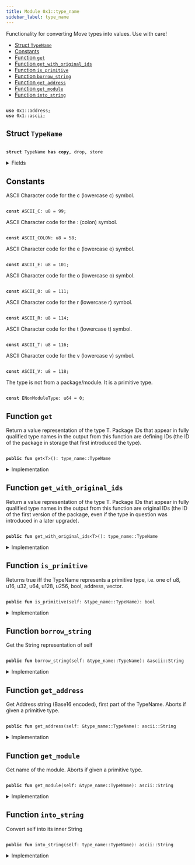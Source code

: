 ```yaml
---
title: Module 0x1::type_name
sidebar_label: type_name
---
```


<Link id="0x1_type_name"/>
Functionality for converting Move types into values. Use with care!


-  [Struct `TypeName`](#0x1_type_name_TypeName)
-  [Constants](#@Constants_0)
-  [Function `get`](#0x1_type_name_get)
-  [Function `get_with_original_ids`](#0x1_type_name_get_with_original_ids)
-  [Function `is_primitive`](#0x1_type_name_is_primitive)
-  [Function `borrow_string`](#0x1_type_name_borrow_string)
-  [Function `get_address`](#0x1_type_name_get_address)
-  [Function `get_module`](#0x1_type_name_get_module)
-  [Function `into_string`](#0x1_type_name_into_string)


<pre><code>
<b>use</b> <Link to="../move-stdlib/address#0x1_address">0x1::address</Link>;
<b>use</b> <Link to="../move-stdlib/ascii#0x1_ascii">0x1::ascii</Link>;
</code></pre>



<Link id="0x1_type_name_TypeName"></Link>

## Struct `TypeName`



<pre><code>
<b>struct</b> <Link to="../move-stdlib/type_name#0x1_type_name_TypeName">TypeName</Link> <b>has</b> <b>copy</b>, drop, store
</code></pre>



<details>
<summary>Fields</summary>


<dl>
<dt>

name: <Link to="../move-stdlib/ascii#0x1_ascii_String">ascii::String</Link>
</dt>
<dd>
 String representation of the type. All types are represented
 using their source syntax:
 "u8", "u64", "bool", "address", "vector", and so on for primitive types.
 Struct types are represented as fully qualified type names; e.g.
 
00000000000000000000000000000001::string::String or
 
0000000000000000000000000000000a::module_name1::type_name1&lt;0000000000000000000000000000000a::module_name2::type_name2&lt;u64&gt;&gt;
 Addresses are hex-encoded lowercase values of length ADDRESS_LENGTH (16, 20, or 32 depending on the Move platform)
</dd>
</dl>


</details>

<Link id="@Constants_0"></Link>

## Constants


<Link id="0x1_type_name_ASCII_C"></Link>

ASCII Character code for the 
c (lowercase c) symbol.


<pre><code>
<b>const</b> <Link to="../move-stdlib/type_name#0x1_type_name_ASCII_C">ASCII_C</Link>: u8 = 99;
</code></pre>



<Link id="0x1_type_name_ASCII_COLON"></Link>

ASCII Character code for the 
: (colon) symbol.


<pre><code>
<b>const</b> <Link to="../move-stdlib/type_name#0x1_type_name_ASCII_COLON">ASCII_COLON</Link>: u8 = 58;
</code></pre>



<Link id="0x1_type_name_ASCII_E"></Link>

ASCII Character code for the 
e (lowercase e) symbol.


<pre><code>
<b>const</b> <Link to="../move-stdlib/type_name#0x1_type_name_ASCII_E">ASCII_E</Link>: u8 = 101;
</code></pre>



<Link id="0x1_type_name_ASCII_O"></Link>

ASCII Character code for the 
o (lowercase o) symbol.


<pre><code>
<b>const</b> <Link to="../move-stdlib/type_name#0x1_type_name_ASCII_O">ASCII_O</Link>: u8 = 111;
</code></pre>



<Link id="0x1_type_name_ASCII_R"></Link>

ASCII Character code for the 
r (lowercase r) symbol.


<pre><code>
<b>const</b> <Link to="../move-stdlib/type_name#0x1_type_name_ASCII_R">ASCII_R</Link>: u8 = 114;
</code></pre>



<Link id="0x1_type_name_ASCII_T"></Link>

ASCII Character code for the 
t (lowercase t) symbol.


<pre><code>
<b>const</b> <Link to="../move-stdlib/type_name#0x1_type_name_ASCII_T">ASCII_T</Link>: u8 = 116;
</code></pre>



<Link id="0x1_type_name_ASCII_V"></Link>

ASCII Character code for the 
v (lowercase v) symbol.


<pre><code>
<b>const</b> <Link to="../move-stdlib/type_name#0x1_type_name_ASCII_V">ASCII_V</Link>: u8 = 118;
</code></pre>



<Link id="0x1_type_name_ENonModuleType"></Link>

The type is not from a package/module. It is a primitive type.


<pre><code>
<b>const</b> <Link to="../move-stdlib/type_name#0x1_type_name_ENonModuleType">ENonModuleType</Link>: u64 = 0;
</code></pre>



<Link id="0x1_type_name_get"></Link>

## Function `get`

Return a value representation of the type 
T.  Package IDs
that appear in fully qualified type names in the output from
this function are defining IDs (the ID of the package in
storage that first introduced the type).


<pre><code>
<b>public</b> <b>fun</b> <Link to="../move-stdlib/type_name#0x1_type_name_get">get</Link>&lt;T&gt;(): <Link to="../move-stdlib/type_name#0x1_type_name_TypeName">type_name::TypeName</Link>
</code></pre>



<details>
<summary>Implementation</summary>


<pre><code>
<b>public</b> <b>native</b> <b>fun</b> <Link to="../move-stdlib/type_name#0x1_type_name_get">get</Link>&lt;T&gt;(): <Link to="../move-stdlib/type_name#0x1_type_name_TypeName">TypeName</Link>;
</code></pre>



</details>

<Link id="0x1_type_name_get_with_original_ids"></Link>

## Function `get_with_original_ids`

Return a value representation of the type 
T.  Package IDs
that appear in fully qualified type names in the output from
this function are original IDs (the ID of the first version of
the package, even if the type in question was introduced in a
later upgrade).


<pre><code>
<b>public</b> <b>fun</b> <Link to="../move-stdlib/type_name#0x1_type_name_get_with_original_ids">get_with_original_ids</Link>&lt;T&gt;(): <Link to="../move-stdlib/type_name#0x1_type_name_TypeName">type_name::TypeName</Link>
</code></pre>



<details>
<summary>Implementation</summary>


<pre><code>
<b>public</b> <b>native</b> <b>fun</b> <Link to="../move-stdlib/type_name#0x1_type_name_get_with_original_ids">get_with_original_ids</Link>&lt;T&gt;(): <Link to="../move-stdlib/type_name#0x1_type_name_TypeName">TypeName</Link>;
</code></pre>



</details>

<Link id="0x1_type_name_is_primitive"></Link>

## Function `is_primitive`

Returns true iff the TypeName represents a primitive type, i.e. one of
u8, u16, u32, u64, u128, u256, bool, address, vector.


<pre><code>
<b>public</b> <b>fun</b> <Link to="../move-stdlib/type_name#0x1_type_name_is_primitive">is_primitive</Link>(self: &<Link to="../move-stdlib/type_name#0x1_type_name_TypeName">type_name::TypeName</Link>): bool
</code></pre>



<details>
<summary>Implementation</summary>


<pre><code>
<b>public</b> <b>fun</b> <Link to="../move-stdlib/type_name#0x1_type_name_is_primitive">is_primitive</Link>(self: &<Link to="../move-stdlib/type_name#0x1_type_name_TypeName">TypeName</Link>): bool \{
    <b>let</b> bytes = self.name.as_bytes();
    bytes == &b"bool" ||
    bytes == &b"u8" ||
    bytes == &b"u16" ||
    bytes == &b"u32" ||
    bytes == &b"u64" ||
    bytes == &b"u128" ||
    bytes == &b"u256" ||
    bytes == &b"<b>address</b>" ||
    (bytes.length() &gt;= 6 &&
     bytes[0] == <Link to="../move-stdlib/type_name#0x1_type_name_ASCII_V">ASCII_V</Link> &&
     bytes[1] == <Link to="../move-stdlib/type_name#0x1_type_name_ASCII_E">ASCII_E</Link> &&
     bytes[2] == <Link to="../move-stdlib/type_name#0x1_type_name_ASCII_C">ASCII_C</Link> &&
     bytes[3] == <Link to="../move-stdlib/type_name#0x1_type_name_ASCII_T">ASCII_T</Link> &&
     bytes[4] == <Link to="../move-stdlib/type_name#0x1_type_name_ASCII_O">ASCII_O</Link> &&
     bytes[5] == <Link to="../move-stdlib/type_name#0x1_type_name_ASCII_R">ASCII_R</Link>)

}
</code></pre>



</details>

<Link id="0x1_type_name_borrow_string"></Link>

## Function `borrow_string`

Get the String representation of 
self


<pre><code>
<b>public</b> <b>fun</b> <Link to="../move-stdlib/type_name#0x1_type_name_borrow_string">borrow_string</Link>(self: &<Link to="../move-stdlib/type_name#0x1_type_name_TypeName">type_name::TypeName</Link>): &<Link to="../move-stdlib/ascii#0x1_ascii_String">ascii::String</Link>
</code></pre>



<details>
<summary>Implementation</summary>


<pre><code>
<b>public</b> <b>fun</b> <Link to="../move-stdlib/type_name#0x1_type_name_borrow_string">borrow_string</Link>(self: &<Link to="../move-stdlib/type_name#0x1_type_name_TypeName">TypeName</Link>): &String \{
    &self.name
}
</code></pre>



</details>

<Link id="0x1_type_name_get_address"></Link>

## Function `get_address`

Get Address string (Base16 encoded), first part of the TypeName.
Aborts if given a primitive type.


<pre><code>
<b>public</b> <b>fun</b> <Link to="../move-stdlib/type_name#0x1_type_name_get_address">get_address</Link>(self: &<Link to="../move-stdlib/type_name#0x1_type_name_TypeName">type_name::TypeName</Link>): <Link to="../move-stdlib/ascii#0x1_ascii_String">ascii::String</Link>
</code></pre>



<details>
<summary>Implementation</summary>


<pre><code>
<b>public</b> <b>fun</b> <Link to="../move-stdlib/type_name#0x1_type_name_get_address">get_address</Link>(self: &<Link to="../move-stdlib/type_name#0x1_type_name_TypeName">TypeName</Link>): String \{
    <b>assert</b>!(!self.<Link to="../move-stdlib/type_name#0x1_type_name_is_primitive">is_primitive</Link>(), <Link to="../move-stdlib/type_name#0x1_type_name_ENonModuleType">ENonModuleType</Link>);

    // Base16 (<Link to="../move-stdlib/string#0x1_string">string</Link>) representation of an <b>address</b> <b>has</b> 2 symbols per byte.
    <b>let</b> len = <Link to="../move-stdlib/address#0x1_address_length">address::length</Link>() * 2;
    <b>let</b> str_bytes = self.name.as_bytes();
    <b>let</b> <b>mut</b> addr_bytes = <Link to="../move-stdlib/vector#0x1_vector">vector</Link>[];
    <b>let</b> <b>mut</b> i = 0;

    // Read `len` bytes from the type name and push them <b>to</b> addr_bytes.
    <b>while</b> (i &lt; len) \{
        addr_bytes.push_back(str_bytes[i]);
        i = i + 1;
    };

    <Link to="../move-stdlib/ascii#0x1_ascii_string">ascii::string</Link>(addr_bytes)
}
</code></pre>



</details>

<Link id="0x1_type_name_get_module"></Link>

## Function `get_module`

Get name of the module.
Aborts if given a primitive type.


<pre><code>
<b>public</b> <b>fun</b> <Link to="../move-stdlib/type_name#0x1_type_name_get_module">get_module</Link>(self: &<Link to="../move-stdlib/type_name#0x1_type_name_TypeName">type_name::TypeName</Link>): <Link to="../move-stdlib/ascii#0x1_ascii_String">ascii::String</Link>
</code></pre>



<details>
<summary>Implementation</summary>


<pre><code>
<b>public</b> <b>fun</b> <Link to="../move-stdlib/type_name#0x1_type_name_get_module">get_module</Link>(self: &<Link to="../move-stdlib/type_name#0x1_type_name_TypeName">TypeName</Link>): String \{
    <b>assert</b>!(!self.<Link to="../move-stdlib/type_name#0x1_type_name_is_primitive">is_primitive</Link>(), <Link to="../move-stdlib/type_name#0x1_type_name_ENonModuleType">ENonModuleType</Link>);

    // Starts after <b>address</b> and a double colon: `&lt;addr <b>as</b> HEX&gt;::`
    <b>let</b> <b>mut</b> i = <Link to="../move-stdlib/address#0x1_address_length">address::length</Link>() * 2 + 2;
    <b>let</b> str_bytes = self.name.as_bytes();
    <b>let</b> <b>mut</b> module_name = <Link to="../move-stdlib/vector#0x1_vector">vector</Link>[];

    <b>loop</b> \{
        <b>let</b> char = &str_bytes[i];
        <b>if</b> (char != &<Link to="../move-stdlib/type_name#0x1_type_name_ASCII_COLON">ASCII_COLON</Link>) \{
            module_name.push_back(*char);
            i = i + 1;
        } <b>else</b> \{
            <b>break</b>
        }
    };

    <Link to="../move-stdlib/ascii#0x1_ascii_string">ascii::string</Link>(module_name)
}
</code></pre>



</details>

<Link id="0x1_type_name_into_string"></Link>

## Function `into_string`

Convert 
self into its inner String


<pre><code>
<b>public</b> <b>fun</b> <Link to="../move-stdlib/type_name#0x1_type_name_into_string">into_string</Link>(self: <Link to="../move-stdlib/type_name#0x1_type_name_TypeName">type_name::TypeName</Link>): <Link to="../move-stdlib/ascii#0x1_ascii_String">ascii::String</Link>
</code></pre>



<details>
<summary>Implementation</summary>


<pre><code>
<b>public</b> <b>fun</b> <Link to="../move-stdlib/type_name#0x1_type_name_into_string">into_string</Link>(self: <Link to="../move-stdlib/type_name#0x1_type_name_TypeName">TypeName</Link>): String \{
    self.name
}
</code></pre>



</details>
